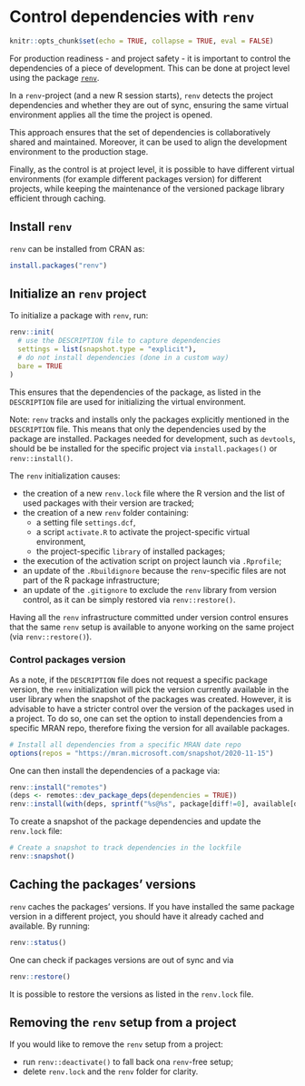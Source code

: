 # Control dependencies with `renv`

```r
knitr::opts_chunk$set(echo = TRUE, collapse = TRUE, eval = FALSE)
```
For production readiness - and project safety - it is important to control the dependencies of a piece of development. This can be done at project level using the package [`renv`](https://rstudio.github.io/renv).

In a `renv`-project (and a new R session starts), `renv` detects the project dependencies and whether they are out of sync, ensuring the same virtual environment applies all the time the project is opened.

This approach ensures that the set of dependencies is collaboratively shared and maintained. Moreover, it can be used to align the development environment to the production stage.

Finally, as the control is at project level, it is possible to have different virtual environments (for example different packages version) for different projects, while keeping the maintenance of the versioned package library efficient through caching.

## Install `renv`

`renv` can be installed from CRAN as:

```r
install.packages("renv")
```

## Initialize an `renv` project

To initialize a package with `renv`, run:

```r
renv::init(
  # use the DESCRIPTION file to capture dependencies
  settings = list(snapshot.type = "explicit"),
  # do not install dependencies (done in a custom way)
  bare = TRUE
)
```

This ensures that the dependencies of the package, as listed in the `DESCRIPTION` file are used for initializing the virtual environment. 

Note: `renv` tracks and installs only the packages explicitly mentioned in the `DESCRIPTION` file. This means that only the dependencies used by the package are installed. Packages needed for development, such as `devtools`, should be be installed for the specific project via `install.packages()` or `renv::install()`.

The `renv` initialization causes:

- the creation of a new `renv.lock` file where the R version and the list of used packages with their version are tracked;
- the creation of a new `renv` folder containing:
    - a setting file `settings.dcf`,
    - a script `activate.R` to activate the project-specific virtual environment,
    - the project-specific `library` of installed packages;
- the execution of the activation script on project launch via `.Rprofile`;
- an update of the `.Rbuildignore` because the `renv`-specific files are not part of the R package infrastructure;
- an update of the `.gitignore` to exclude the `renv` library from version control, as it can be simply restored via `renv::restore()`.

Having all the `renv` infrastructure committed under version control ensures that the same `renv` setup is available to anyone working on the same project (via `renv::restore()`).

### Control packages version

As a note, if the `DESCRIPTION` file does not request a specific package version, the `renv` initialization will pick the version currently available in the user library when the snapshot of the packages was created. However, it is advisable to have a stricter control over the version of the packages used in a project. To do so, one can set the option to install dependencies from a specific MRAN repo, therefore fixing the version for all available packages.

```r
# Install all dependencies from a specific MRAN date repo
options(repos = "https://mran.microsoft.com/snapshot/2020-11-15")
```

One can then install the dependencies of a package via:

```r
renv::install("remotes")
(deps <- remotes::dev_package_deps(dependencies = TRUE))
renv::install(with(deps, sprintf("%s@%s", package[diff!=0], available[diff!=0])))
```

To create a snapshot of the package dependencies and update the `renv.lock` file:

```r
# Create a snapshot to track dependencies in the lockfile
renv::snapshot()
```

## Caching the packages' versions

`renv` caches the packages' versions. If you have installed the same package version in a different project, you should have it already cached and available. By running:

```r
renv::status()
```

One can check if packages versions are out of sync and via 

```r
renv::restore()
```

It is possible to restore the versions as listed in the `renv.lock` file.

## Removing the `renv` setup from a project

If you would like to remove the `renv` setup from a project:

- run `renv::deactivate()` to fall back ona `renv`-free setup;
- delete `renv.lock` and the `renv` folder for clarity.
